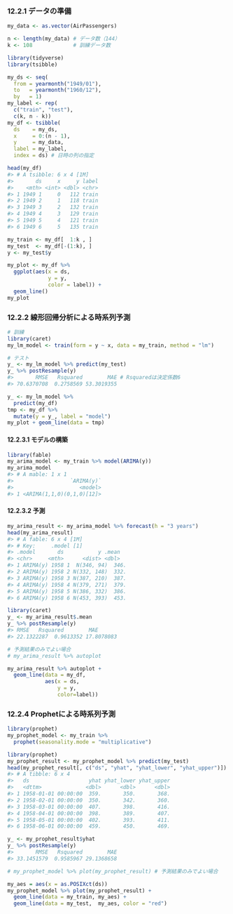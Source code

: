 ### 12.2.1 データの準備

```r
my_data <- as.vector(AirPassengers)
```

```r
n <- length(my_data) # データ数（144）
k <- 108             # 訓練データ数
```

```r
library(tidyverse)
library(tsibble)

my_ds <- seq(
  from = yearmonth("1949/01"),
  to   = yearmonth("1960/12"),
  by   = 1)
my_label <- rep(
  c("train", "test"),
  c(k, n - k))
my_df <- tsibble(
  ds    = my_ds,
  x     = 0:(n - 1),
  y     = my_data,
  label = my_label,
  index = ds) # 日時の列の指定

head(my_df)
#> # A tsibble: 6 x 4 [1M]
#>       ds     x     y label
#>    <mth> <int> <dbl> <chr>
#> 1 1949 1     0   112 train
#> 2 1949 2     1   118 train
#> 3 1949 3     2   132 train
#> 4 1949 4     3   129 train
#> 5 1949 5     4   121 train
#> 6 1949 6     5   135 train
```

```r
my_train <- my_df[  1:k , ]
my_test  <- my_df[-(1:k), ]
y <- my_test$y
```

```r
my_plot <- my_df %>%
  ggplot(aes(x = ds,
             y = y,
             color = label)) +
  geom_line()
my_plot
```

### 12.2.2 線形回帰分析による時系列予測

```r
# 訓練
library(caret)
my_lm_model <- train(form = y ~ x, data = my_train, method = "lm")

# テスト
y_ <- my_lm_model %>% predict(my_test)
y_ %>% postResample(y)
#>       RMSE   Rsquared        MAE # Rsquaredは決定係数6
#> 70.6370708  0.2758569 53.3019355
```

```r
y_ <- my_lm_model %>%
  predict(my_df)
tmp <- my_df %>%
  mutate(y = y_, label = "model")
my_plot + geom_line(data = tmp)
```

#### 12.2.3.1 モデルの構築

```r
library(fable)
my_arima_model <- my_train %>% model(ARIMA(y))
my_arima_model
#> # A mable: 1 x 1
#>                  `ARIMA(y)`
#>                     <model>
#> 1 <ARIMA(1,1,0)(0,1,0)[12]>
```

#### 12.2.3.2 予測

```r
my_arima_result <- my_arima_model %>% forecast(h = "3 years")
head(my_arima_result)
#> # A fable: 6 x 4 [1M]
#> # Key:     .model [1]
#> .model       ds           y .mean
#> <chr>     <mth>      <dist> <dbl>
#> 1 ARIMA(y) 1958 1  N(346, 94)  346.
#> 2 ARIMA(y) 1958 2 N(332, 148)  332.
#> 3 ARIMA(y) 1958 3 N(387, 210)  387.
#> 4 ARIMA(y) 1958 4 N(379, 271)  379.
#> 5 ARIMA(y) 1958 5 N(386, 332)  386.
#> 6 ARIMA(y) 1958 6 N(453, 393)  453.
```

```r
library(caret)
y_ <- my_arima_result$.mean
y_ %>% postResample(y)
#> RMSE   Rsquared        MAE 
#> 22.1322287  0.9613352 17.8078083
```

```r
# 予測結果のみでよい場合
# my_arima_result %>% autoplot

my_arima_result %>% autoplot +
  geom_line(data = my_df,
            aes(x = ds,
                y = y,
                color=label))
```

### 12.2.4 Prophetによる時系列予測

```r
library(prophet)
my_prophet_model <- my_train %>%
  prophet(seasonality.mode = "multiplicative")
```

```r
library(prophet)
my_prophet_result <- my_prophet_model %>% predict(my_test)
head(my_prophet_result[, c("ds", "yhat", "yhat_lower", "yhat_upper")])
#> # A tibble: 6 x 4
#>   ds                   yhat yhat_lower yhat_upper
#>   <dttm>              <dbl>      <dbl>      <dbl>
#> 1 1958-01-01 00:00:00  359.       350.       368.
#> 2 1958-02-01 00:00:00  350.       342.       360.
#> 3 1958-03-01 00:00:00  407.       398.       416.
#> 4 1958-04-01 00:00:00  398.       389.       407.
#> 5 1958-05-01 00:00:00  402.       393.       411.
#> 6 1958-06-01 00:00:00  459.       450.       469.
```

```r
y_ <- my_prophet_result$yhat
y_ %>% postResample(y)
#>       RMSE   Rsquared        MAE 
#> 33.1451579  0.9585967 29.1368658 
```

```r
# my_prophet_model %>% plot(my_prophet_result) # 予測結果のみでよい場合

my_aes = aes(x = as.POSIXct(ds))
my_prophet_model %>% plot(my_prophet_result) +
  geom_line(data = my_train, my_aes) +
  geom_line(data = my_test,  my_aes, color = "red")
```

